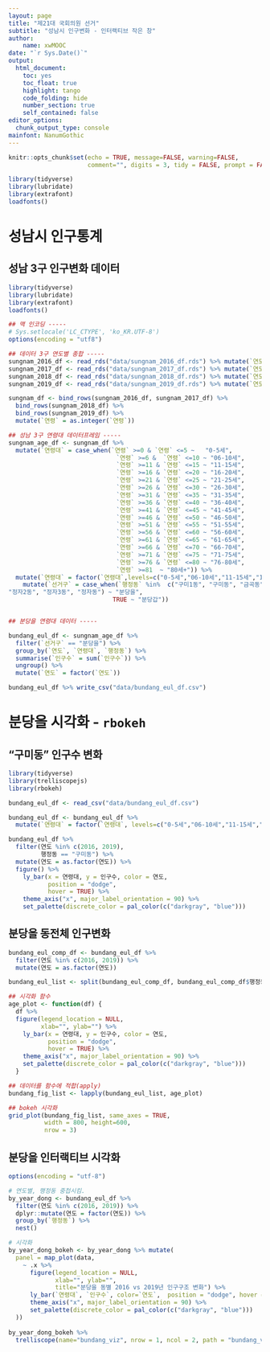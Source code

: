 ```yaml
---
layout: page
title: "제21대 국회의원 선거"
subtitle: "성남시 인구변화 - 인터랙티브 작은 창"
author:
    name: xwMOOC
date: "`r Sys.Date()`"
output:
  html_document: 
    toc: yes
    toc_float: true
    highlight: tango
    code_folding: hide
    number_section: true
    self_contained: false
editor_options: 
  chunk_output_type: console
mainfont: NanumGothic
---
```


```r
knitr::opts_chunk$set(echo = TRUE, message=FALSE, warning=FALSE,
                      comment="", digits = 3, tidy = FALSE, prompt = FALSE, fig.align = 'center')

library(tidyverse)
library(lubridate)
library(extrafont)
loadfonts()
```

# 성남시 인구통계 {#sungnam-population-EDA-new}

## 성남 3구 인구변화 데이터 {#sungnam-population-EDA-gu-new}

```r
library(tidyverse)
library(lubridate)
library(extrafont)
loadfonts()

## 맥 인코딩 ----- 
# Sys.setlocale('LC_CTYPE', 'ko_KR.UTF-8')
options(encoding = "utf8")

## 데이터 3구 연도별 종합 -----
sungnam_2016_df <- read_rds("data/sungnam_2016_df.rds") %>% mutate(`연도` = ymd("2016-03-31") %>% year(.))
sungnam_2017_df <- read_rds("data/sungnam_2017_df.rds") %>% mutate(`연도` = ymd("2017-03-31") %>% year(.))
sungnam_2018_df <- read_rds("data/sungnam_2018_df.rds") %>% mutate(`연도` = ymd("2018-03-31") %>% year(.))
sungnam_2019_df <- read_rds("data/sungnam_2019_df.rds") %>% mutate(`연도` = ymd("2019-02-28") %>% year(.))

sungnam_df <- bind_rows(sungnam_2016_df, sungnam_2017_df) %>% 
  bind_rows(sungnam_2018_df) %>% 
  bind_rows(sungnam_2019_df) %>% 
  mutate(`연령` = as.integer(`연령`))

## 성남 3구 연령대 데이터프레임 -----
sungnam_age_df <- sungnam_df %>% 
  mutate(`연령대` = case_when(`연령` >=0 & `연령` <=5 ~   "0-5세",
                              `연령` >=6 &  `연령` <=10 ~ "06-10세",
                              `연령` >=11 & `연령` <=15 ~ "11-15세",
                              `연령` >=16 & `연령` <=20 ~ "16-20세",
                              `연령` >=21 & `연령` <=25 ~ "21-25세",
                              `연령` >=26 & `연령` <=30 ~ "26-30세",
                              `연령` >=31 & `연령` <=35 ~ "31-35세",
                              `연령` >=36 & `연령` <=40 ~ "36-40세",
                              `연령` >=41 & `연령` <=45 ~ "41-45세",
                              `연령` >=46 & `연령` <=50 ~ "46-50세",
                              `연령` >=51 & `연령` <=55 ~ "51-55세",
                              `연령` >=56 & `연령` <=60 ~ "56-60세",
                              `연령` >=61 & `연령` <=65 ~ "61-65세",
                              `연령` >=66 & `연령` <=70 ~ "66-70세",
                              `연령` >=71 & `연령` <=75 ~ "71-75세",
                              `연령` >=76 & `연령` <=80 ~ "76-80세",
                              `연령` >=81  ~ "80세+")) %>% 
  mutate(`연령대` = factor(`연령대`,levels=c("0-5세","06-10세","11-15세","16-20세","21-25세","26-30세","31-35세","36-40세","41-45세","46-50세","51-55세","56-60세","61-65세","66-70세","71-75세","76-80세","80세+")))  %>% 
    mutate(`선거구` = case_when(`행정동` %in%  c("구미1동", "구미동", "금곡동", "분당동", "수내1동", "수내2동", "수내3동","정자1동", 
"정자2동", "정자3동", "정자동") ~ "분당을",
                             TRUE ~ "분당갑"))


## 분당을 연령대 데이터 -----

bundang_eul_df <- sungnam_age_df %>% 
  filter(`선거구` == "분당을") %>% 
  group_by(`연도`, `연령대`, `행정동`) %>% 
  summarise(`인구수` = sum(`인구수`)) %>% 
  ungroup() %>% 
  mutate(`연도` = factor(`연도`))

bundang_eul_df %>% write_csv("data/bundang_eul_df.csv")
```


# 분당을 시각화 - `rbokeh` {#sungnam-trelliscope-rbokeh}

## "구미동" 인구수 변화 {#sungnam-trelliscope-rbokeh-dong}

``` r
library(tidyverse)
library(trelliscopejs)
library(rbokeh)

bundang_eul_df <- read_csv("data/bundang_eul_df.csv") 

bundang_eul_df <- bundang_eul_df %>% 
  mutate(`연령대` = factor(`연령대`, levels=c("0-5세","06-10세","11-15세","16-20세","21-25세","26-30세","31-35세","36-40세","41-45세","46-50세","51-55세","56-60세","61-65세","66-70세","71-75세","76-80세","80세+")))

bundang_eul_df %>% 
  filter(연도 %in% c(2016, 2019),
         행정동 == "구미동") %>% 
  mutate(연도 = as.factor(연도)) %>% 
  figure() %>% 
    ly_bar(x = 연령대, y = 인구수, color = 연도, 
           position = "dodge",
           hover = TRUE) %>% 
    theme_axis("x", major_label_orientation = 90) %>% 
    set_palette(discrete_color = pal_color(c("darkgray", "blue")))
```

## 분당을 동전체 인구변화 {#sungnam-trelliscope-rbokeh-dong-all}

``` r
bundang_eul_comp_df <- bundang_eul_df %>% 
  filter(연도 %in% c(2016, 2019)) %>% 
  mutate(연도 = as.factor(연도))

bundang_eul_list <- split(bundang_eul_comp_df, bundang_eul_comp_df$행정동)

## 시각화 함수
age_plot <- function(df) {
  df %>% 
  figure(legend_location = NULL,
         xlab="", ylab="") %>% 
    ly_bar(x = 연령대, y = 인구수, color = 연도, 
           position = "dodge",
           hover = TRUE) %>% 
    theme_axis("x", major_label_orientation = 90) %>% 
    set_palette(discrete_color = pal_color(c("darkgray", "blue")))
  }

## 데이터를 함수에 적합(apply)
bundang_fig_list <- lapply(bundang_eul_list, age_plot)

## bokeh 시각화
grid_plot(bundang_fig_list, same_axes = TRUE, 
          width = 800, height=600, 
          nrow = 3)
```

## 분당을 인터랙티브 시각화 {#sungnam-trelliscope}

``` r
options(encoding = "utf-8")

# 연도별, 행정동 중첩시킴.
by_year_dong <- bundang_eul_df %>%
  filter(연도 %in% c(2016, 2019)) %>% 
  dplyr::mutate(연도 = factor(연도)) %>%
  group_by(`행정동`) %>%
  nest()

# 시각화
by_year_dong_bokeh <- by_year_dong %>% mutate(
  panel = map_plot(data,
    ~ .x %>% 
      figure(legend_location = NULL,
             xlab="", ylab="",
             title="분당을 동별 2016 vs 2019년 인구구조 변화") %>% 
      ly_bar(`연령대`, `인구수`, color=`연도`,  position = "dodge", hover = TRUE) %>% 
      theme_axis("x", major_label_orientation = 90) %>% 
      set_palette(discrete_color = pal_color(c("darkgray", "blue")))
  )) 
  
by_year_dong_bokeh %>%  
  trelliscope(name="bundang_viz", nrow = 1, ncol = 2, path = "bundang_viz_files")
```
